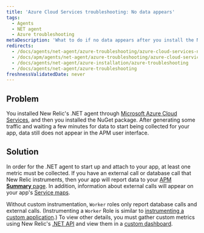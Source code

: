 ```yaml
---
title: 'Azure Cloud Services troubleshooting: No data appears'
tags:
  - Agents
  - NET agent
  - Azure troubleshooting
metaDescription: 'What to do if no data appears after you install the New Relic .NET agent through Microsoft Azure Cloud Services.'
redirects:
  - /docs/agents/net-agent/azure-troubleshooting/azure-cloud-services-no-data-appears
  - /docs/apm/agents/net-agent/azure-troubleshooting/azure-cloud-services-no-data-appears
  - /docs/agents/net-agent/azure-installation/azure-troubleshooting
  - /docs/agents/net-agent/azure-troubleshooting
freshnessValidatedDate: never
---
```


## Problem

You installed New Relic's .NET agent through [Microsoft Azure Cloud Services](/docs/agents/net-agent/azure-installation/install-app-azure-cloud-services), and then you installed the NuGet package. After generating some traffic and waiting a few minutes for data to start being collected for your app, data still does not appear in the APM user interface.

## Solution

In order for the .NET agent to start up and attach to your app, at least one metric must be collected. If you have an external call or database call that New Relic instruments, then your app will report data to your [APM <DNT>**Summary**</DNT> page](/docs/apm/applications-menu/monitoring/apm-overview-page). In addition, information about external calls will appear on your app's [Service maps](/docs/data-analysis/user-interface-functions/view-your-data/service-maps-visualize-monitor-apps-entire-architecture).

Without custom instrumentation, `Worker` roles only report database calls and external calls. (Instrumenting a `Worker` Role is similar to [instrumenting a custom application](/docs/agents/net-agent/instrumentation/instrumenting-non-iis-apps).) To view other details, you must gather custom metrics using New Relic's [.NET API](/docs/agents/net-agent/features/net-agent-api) and view them in a [custom dashboard](/docs/dashboards/new-relic-dashboards/custom-dashboards/custom-dashboards).
